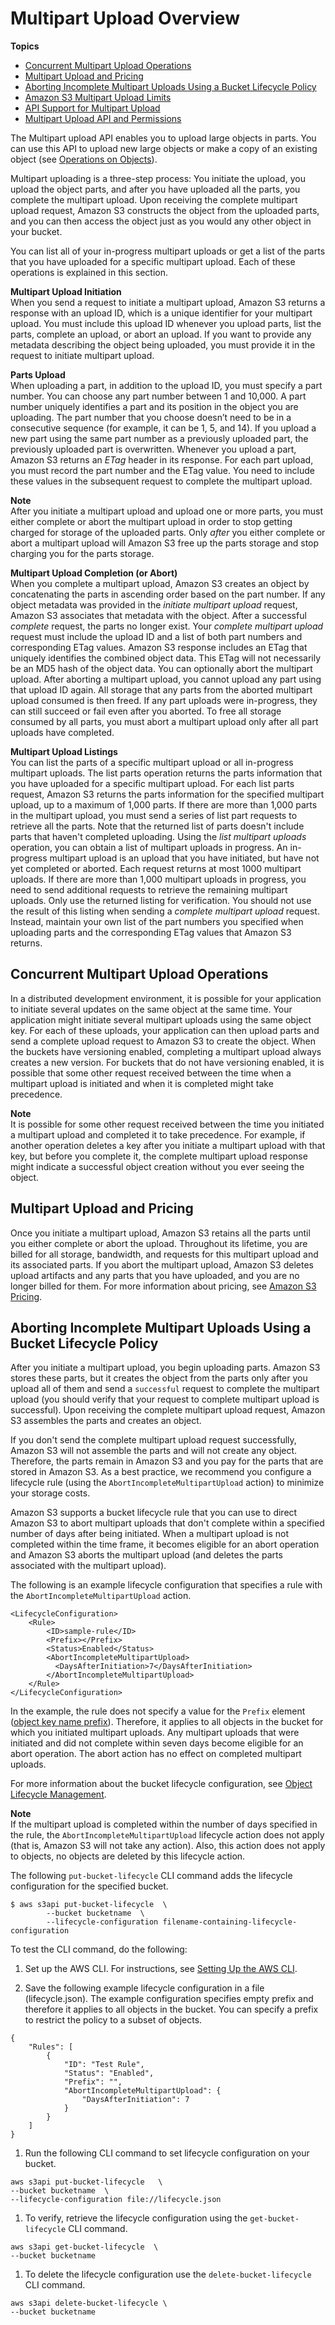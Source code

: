 # Multipart Upload Overview<a name="mpuoverview"></a>

**Topics**
+ [Concurrent Multipart Upload Operations](#distributedmpupload)
+ [Multipart Upload and Pricing](#mpuploadpricing)
+ [Aborting Incomplete Multipart Uploads Using a Bucket Lifecycle Policy](#mpu-abort-incomplete-mpu-lifecycle-config)
+ [Amazon S3 Multipart Upload Limits](qfacts.mdx)
+ [API Support for Multipart Upload](sdksupportformpu.mdx)
+ [Multipart Upload API and Permissions](mpuAndPermissions.mdx)

The Multipart upload API enables you to upload large objects in parts\. You can use this API to upload new large objects or make a copy of an existing object \(see [Operations on Objects](ObjectOperations.mdx)\)\. 

Multipart uploading is a three\-step process: You initiate the upload, you upload the object parts, and after you have uploaded all the parts, you complete the multipart upload\. Upon receiving the complete multipart upload request, Amazon S3 constructs the object from the uploaded parts, and you can then access the object just as you would any other object in your bucket\. 

You can list all of your in\-progress multipart uploads or get a list of the parts that you have uploaded for a specific multipart upload\. Each of these operations is explained in this section\.

**Multipart Upload Initiation**  
When you send a request to initiate a multipart upload, Amazon S3 returns a response with an upload ID, which is a unique identifier for your multipart upload\. You must include this upload ID whenever you upload parts, list the parts, complete an upload, or abort an upload\. If you want to provide any metadata describing the object being uploaded, you must provide it in the request to initiate multipart upload\.

**Parts Upload**  
 When uploading a part, in addition to the upload ID, you must specify a part number\. You can choose any part number between 1 and 10,000\. A part number uniquely identifies a part and its position in the object you are uploading\. The part number that you choose doesn’t need to be in a consecutive sequence \(for example, it can be 1, 5, and 14\)\. If you upload a new part using the same part number as a previously uploaded part, the previously uploaded part is overwritten\. Whenever you upload a part, Amazon S3 returns an *ETag* header in its response\. For each part upload, you must record the part number and the ETag value\. You need to include these values in the subsequent request to complete the multipart upload\.

**Note**  
After you initiate a multipart upload and upload one or more parts, you must either complete or abort the multipart upload in order to stop getting charged for storage of the uploaded parts\. Only *after* you either complete or abort a multipart upload will Amazon S3 free up the parts storage and stop charging you for the parts storage\.

**Multipart Upload Completion \(or Abort\)**  
When you complete a multipart upload, Amazon S3 creates an object by concatenating the parts in ascending order based on the part number\. If any object metadata was provided in the *initiate multipart upload* request, Amazon S3 associates that metadata with the object\. After a successful *complete* request, the parts no longer exist\. Your *complete multipart upload* request must include the upload ID and a list of both part numbers and corresponding ETag values\. Amazon S3 response includes an ETag that uniquely identifies the combined object data\. This ETag will not necessarily be an MD5 hash of the object data\. You can optionally abort the multipart upload\. After aborting a multipart upload, you cannot upload any part using that upload ID again\. All storage that any parts from the aborted multipart upload consumed is then freed\. If any part uploads were in\-progress, they can still succeed or fail even after you aborted\. To free all storage consumed by all parts, you must abort a multipart upload only after all part uploads have completed\.

**Multipart Upload Listings**  
You can list the parts of a specific multipart upload or all in\-progress multipart uploads\. The list parts operation returns the parts information that you have uploaded for a specific multipart upload\. For each list parts request, Amazon S3 returns the parts information for the specified multipart upload, up to a maximum of 1,000 parts\. If there are more than 1,000 parts in the multipart upload, you must send a series of list part requests to retrieve all the parts\. Note that the returned list of parts doesn't include parts that haven't completed uploading\. Using the *list multipart uploads* operation, you can obtain a list of multipart uploads in progress\. An in\-progress multipart upload is an upload that you have initiated, but have not yet completed or aborted\. Each request returns at most 1000 multipart uploads\. If there are more than 1,000 multipart uploads in progress, you need to send additional requests to retrieve the remaining multipart uploads\. Only use the returned listing for verification\. You should not use the result of this listing when sending a *complete multipart upload* request\. Instead, maintain your own list of the part numbers you specified when uploading parts and the corresponding ETag values that Amazon S3 returns\.

## Concurrent Multipart Upload Operations<a name="distributedmpupload"></a>

In a distributed development environment, it is possible for your application to initiate several updates on the same object at the same time\. Your application might initiate several multipart uploads using the same object key\. For each of these uploads, your application can then upload parts and send a complete upload request to Amazon S3 to create the object\. When the buckets have versioning enabled, completing a multipart upload always creates a new version\. For buckets that do not have versioning enabled, it is possible that some other request received between the time when a multipart upload is initiated and when it is completed might take precedence\. 

**Note**  
It is possible for some other request received between the time you initiated a multipart upload and completed it to take precedence\. For example, if another operation deletes a key after you initiate a multipart upload with that key, but before you complete it, the complete multipart upload response might indicate a successful object creation without you ever seeing the object\. 

## Multipart Upload and Pricing<a name="mpuploadpricing"></a>

Once you initiate a multipart upload, Amazon S3 retains all the parts until you either complete or abort the upload\. Throughout its lifetime, you are billed for all storage, bandwidth, and requests for this multipart upload and its associated parts\. If you abort the multipart upload, Amazon S3 deletes upload artifacts and any parts that you have uploaded, and you are no longer billed for them\. For more information about pricing, see [Amazon S3 Pricing](https://aws.amazon.com/s3/pricing/)\.

## Aborting Incomplete Multipart Uploads Using a Bucket Lifecycle Policy<a name="mpu-abort-incomplete-mpu-lifecycle-config"></a>

After you initiate a multipart upload, you begin uploading parts\. Amazon S3 stores these parts, but it creates the object from the parts only after you upload all of them and send a `successful` request to complete the multipart upload \(you should verify that your request to complete multipart upload is successful\)\. Upon receiving the complete multipart upload request, Amazon S3 assembles the parts and creates an object\.

If you don't send the complete multipart upload request successfully, Amazon S3 will not assemble the parts and will not create any object\. Therefore, the parts remain in Amazon S3 and you pay for the parts that are stored in Amazon S3\. As a best practice, we recommend you configure a lifecycle rule \(using the `AbortIncompleteMultipartUpload` action\) to minimize your storage costs\.

Amazon S3 supports a bucket lifecycle rule that you can use to direct Amazon S3 to abort multipart uploads that don't complete within a specified number of days after being initiated\. When a multipart upload is not completed within the time frame, it becomes eligible for an abort operation and Amazon S3 aborts the multipart upload \(and deletes the parts associated with the multipart upload\)\.

 The following is an example lifecycle configuration that specifies a rule with the `AbortIncompleteMultipartUpload` action\. 

```
<LifecycleConfiguration>
    <Rule>
        <ID>sample-rule</ID>
        <Prefix></Prefix>
        <Status>Enabled</Status>
        <AbortIncompleteMultipartUpload>
          <DaysAfterInitiation>7</DaysAfterInitiation>
        </AbortIncompleteMultipartUpload>
    </Rule>
</LifecycleConfiguration>
```

In the example, the rule does not specify a value for the `Prefix` element \([object key name prefix](https://docs.aws.amazon.com/general/latest/gr/glos-chap.html#keyprefix)\)\. Therefore, it applies to all objects in the bucket for which you initiated multipart uploads\. Any multipart uploads that were initiated and did not complete within seven days become eligible for an abort operation\. The abort action has no effect on completed multipart uploads\.

For more information about the bucket lifecycle configuration, see [Object Lifecycle Management](object-lifecycle-mgmt.mdx)\.

**Note**  
If the multipart upload is completed within the number of days specified in the rule, the `AbortIncompleteMultipartUpload` lifecycle action does not apply \(that is, Amazon S3 will not take any action\)\. Also, this action does not apply to objects, no objects are deleted by this lifecycle action\.

The following `put-bucket-lifecycle` CLI command adds the lifecycle configuration for the specified bucket\. 

```
$ aws s3api put-bucket-lifecycle  \
        --bucket bucketname  \
        --lifecycle-configuration filename-containing-lifecycle-configuration
```

To test the CLI command, do the following:

1.  Set up the AWS CLI\. For instructions, see [Setting Up the AWS CLI](setup-aws-cli.mdx)\. 

1.  Save the following example lifecycle configuration in a file \(lifecycle\.json\)\. The example configuration specifies empty prefix and therefore it applies to all objects in the bucket\. You can specify a prefix to restrict the policy to a subset of objects\.

   ```
   {
       "Rules": [
           {
               "ID": "Test Rule",
               "Status": "Enabled",
               "Prefix": "",
               "AbortIncompleteMultipartUpload": {
                   "DaysAfterInitiation": 7
               }
           }
       ]
   }
   ```

1.  Run the following CLI command to set lifecycle configuration on your bucket\. 

   ```
   aws s3api put-bucket-lifecycle   \
   --bucket bucketname  \
   --lifecycle-configuration file://lifecycle.json
   ```

1.  To verify, retrieve the lifecycle configuration using the `get-bucket-lifecycle` CLI command\. 

   ```
   aws s3api get-bucket-lifecycle  \
   --bucket bucketname
   ```

1.  To delete the lifecycle configuration use the `delete-bucket-lifecycle` CLI command\. 

   ```
   aws s3api delete-bucket-lifecycle \
   --bucket bucketname
   ```